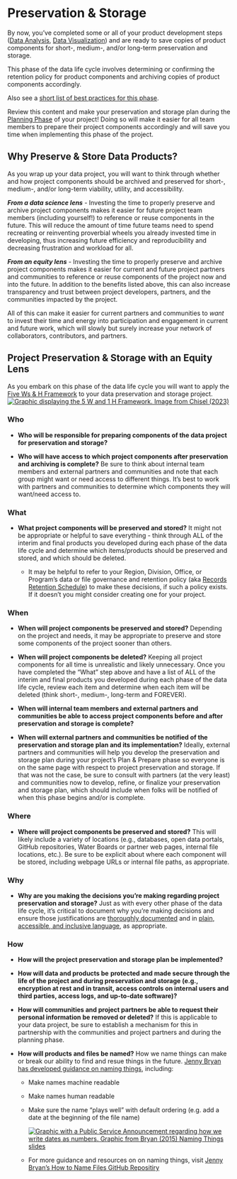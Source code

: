 # Preservation & Storage

By now, you’ve completed some or all of your product development steps ([Data Analysis](https://cawaterboarddatacenter.github.io/equity-data-handbook/assure-analyze/analysis.html), [Data Visualization](https://cawaterboarddatacenter.github.io/equity-data-handbook/assure-analyze/vis.html)) and are ready to save copies of product components for short-, medium-, and/or long-term preservation and storage.

This phase of the data life cycle involves determining or confirming the retention policy for product components and archiving copies of product components accordingly.

Also see a [short list of best practices for this phase](https://cawaterboarddatacenter.github.io/equity-data-handbook/get-started/best-practice.html#preserve-store).

::: callout-tip
Review this content and make your preservation and storage plan during the [Planning Phase](https://cawaterboarddatacenter.github.io/equity-data-handbook/plan-prep/plan.html) of your project! Doing so will make it easier for all team members to prepare their project components accordingly and will save you time when implementing this phase of the project.
:::

## Why Preserve & Store Data Products? 

As you wrap up your data project, you will want to think through whether and how project components should be archived and preserved for short-, medium-, and/or long-term viability, utility, and accessibility.

***From a data science lens*** - Investing the time to properly preserve and archive project components makes it easier for future project team members (including yourself!) to reference or reuse components in the future. This will reduce the amount of time future teams need to spend recreating or reinventing proverbial wheels you already invested time in developing, thus increasing future efficiency and reproducibility and decreasing frustration and workload for all.

***From an equity lens*** - Investing the time to properly preserve and archive project components makes it easier for current and future project partners and communities to reference or reuse components of the project now and into the future. In addition to the benefits listed above, this can also increase transparency and trust between project developers, partners, and the communities impacted by the project.

All of this can make it easier for current partners and communities to *want* to invest their time and energy into participation and engagement in current and future work, which will slowly but surely increase your network of collaborators, contributors, and partners.

## Project Preservation & Storage with an Equity Lens

As you embark on this phase of the data life cycle you will want to apply the [Five Ws & H Framework](https://chisellabs.com/glossary/what-is-5-ws-and-h-framework/) to your data preservation and storage project. [![Graphic displaying the 5 W and 1 H Framework. Image from Chisel (2023)](images/5W-1H-framework.png)](https://chisellabs.com/glossary/what-is-5-ws-and-h-framework/)

### Who 

-   **Who will be responsible for preparing components of the data project for preservation and storage?**

-   **Who will have access to which project components after preservation and archiving is complete?** Be sure to think about internal team members and external partners and communities and note that each group might want or need access to different things. It's best to work with partners and communities to determine which components they will want/need access to.

### What

-   **What project components will be preserved and stored?** It might not be appropriate or helpful to save everything - think through ALL of the interim and final products you developed during each phase of the data life cycle and determine which items/products should be preserved and stored, and which should be deleted.

    -   It may be helpful to refer to your Region, Division, Office, or Program's data or file governance and retention policy (aka [Records Retention Schedule](https://www.sos.ca.gov/archives/records-management-and-appraisal/records-management-handbook/chapter-6)) to make these decisions, if such a policy exists. If it doesn't you might consider creating one for your project.

### When

-   **When will project components be preserved and stored?** Depending on the project and needs, it may be appropriate to preserve and store some components of the project sooner than others.

-   **When will project components be deleted?** Keeping all project components for all time is unrealistic and likely unnecessary. Once you have completed the "What" step above and have a list of ALL of the interim and final products you developed during each phase of the data life cycle, review each item and determine when each item will be deleted (think short-, medium-, long-term and FOREVER).

-   **When will internal team members and external partners and communities be able to access project components before and after preservation and storage is complete?**

-   **When will external partners and communities be notified of the preservation and storage plan and its implementation?** Ideally, external partners and communities will help you develop the preservation and storage plan during your project's Plan & Prepare phase so everyone is on the same page with respect to project preservation and storage. If that was not the case, be sure to consult with partners (at the very least) and communities now to develop, refine, or finalize your preservation and storage plan, which should include when folks will be notified of when this phase begins and/or is complete.

### Where

-   **Where will project components be preserved and stored?** This will likely include a variety of locations (e.g., databases, open data portals, GitHub repositories, Water Boards or partner web pages, internal file locations, etc.). Be sure to be explicit about where each component will be stored, including webpage URLs or internal file paths, as appropriate.

### Why

-   **Why are you making the decisions you're making regarding project preservation and storage?** Just as with every other phase of the data life cycle, it's critical to document why you're making decisions and ensure those justifications are [thoroughly documented](https://cawaterboarddatacenter.github.io/equity-data-handbook/documentation.html) and in [plain, accessible, and inclusive language](https://cawaterboarddatacenter.github.io/equity-data-handbook/assure-analyze/vis.html#use-plain-accessible-and-inclusive-language), as appropriate.

### How

-   **How will the project preservation and storage plan be implemented?**

-   **How will data and products be** **protected and made secure through the life of the project and during preservation and storage (e.g., encryption at rest and in transit, access controls on internal users and third parties, access logs, and up-to-date software)?**

-   **How will communities and project partners be able to request their personal information be removed or deleted?** If this is applicable to your data project, be sure to establish a mechanism for this in partnership with the communities and project partners and during the planning phase.

-   **How will products and files be named?** How we name things can make or break our ability to find and resue things in the future. [Jenny Bryan has developed guidance on naming things](https://speakerdeck.com/jennybc/how-to-name-files), including:

    -   Make names machine readable

    -   Make names human readable

    -   Make sure the name "plays well" with default ordering (e.g. add a date at the beginning of the file name)

        [![Graphic with a Public Service Announcement regarding how we write dates as numbers. Graphic from Bryan (2015) Naming Things slides](images/dates-psa_jenny-bryan.png)](https://speakerdeck.com/jennybc/how-to-name-files?slide=21)

    -   For more guidance and resources on on naming things, visit [Jenny Bryan's How to Name Files GitHub Repositiry](https://github.com/jennybc/how-to-name-files?tab=readme-ov-file#how-to-name-files)
